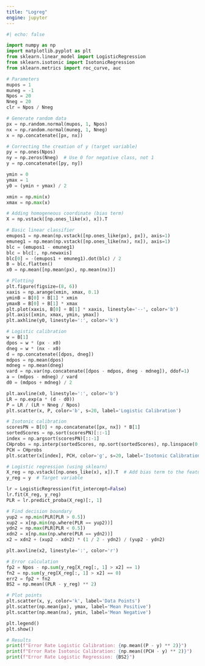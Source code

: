 ```yaml
---
title: "Logreg"
engine: jupyter
---
```


```python

#| echo: false

import numpy as np
import matplotlib.pyplot as plt
from sklearn.linear_model import LogisticRegression
from sklearn.isotonic import IsotonicRegression
from sklearn.metrics import roc_curve, auc

# Parameters
mupos = 1
muneg = -1
Npos = 20
Nneg = 20
clr = Npos / Nneg

# Generate random data
px = np.random.normal(mupos, 1, Npos)
nx = np.random.normal(muneg, 1, Nneg)
x = np.concatenate([px, nx])

# Correcting the creation of y (target variable)
py = np.ones(Npos)
ny = np.zeros(Nneg)  # Use 0 for negative class, not 1
y = np.concatenate([py, ny])

ymin = 0
ymax = 1
y0 = (ymin + ymax) / 2

xmin = np.min(x)
xmax = np.max(x)

# Adding homogeneous coordinate (bias term)
X = np.vstack([np.ones_like(x), x]).T

# Basic linear classifier
emupos1 = np.mean(np.vstack([np.ones_like(px), px]), axis=1)
emuneg1 = np.mean(np.vstack([np.ones_like(nx), nx]), axis=1)
blc = (emupos1 - emuneg1)
blc = blc[:, np.newaxis]
blc[0] = -(emupos1 + emuneg1).dot(blc) / 2
B = blc.flatten()
x0 = np.mean([np.mean(px), np.mean(nx)])

# Plotting
plt.figure(figsize=(8, 6))
xaxis = np.arange(xmin, xmax, 0.1)
yminB = B[0] + B[1] * xmin
ymaxB = B[0] + B[1] * xmax
plt.plot(xaxis, B[0] + B[1] * xaxis, linestyle='--', color='b')
plt.axis([xmin, xmax, ymin, ymax])
plt.axhline(y0, linestyle=':', color='k')

# Logistic calibration
w = B[1]
dpos = w * (px - x0)
dneg = w * (nx - x0)
d = np.concatenate([dpos, dneg])
mdpos = np.mean(dpos)
mdneg = np.mean(dneg)
vard = np.var(np.concatenate([dpos - mdpos, dneg - mdneg]), ddof=1)
a = (mdpos - mdneg) / vard
d0 = (mdpos + mdneg) / 2

plt.axvline(x0, linestyle=':', color='b')
LR = np.exp(a * (d - d0))
P = LR / (LR + Nneg / Npos)
plt.scatter(x, P, color='b', s=20, label='Logistic Calibration')

# Isotonic calibration
scoresPN = B[0] + np.concatenate([px, nx]) * B[1]
sortedScores = np.sort(scoresPN)[::-1]
index = np.argsort(scoresPN)[::-1]
CHprobs = np.interp(sortedScores, np.sort(sortedScores), np.linspace(0, 1, Npos + Nneg))
PCH = CHprobs
plt.scatter(x[index], PCH, color='g', s=20, label='Isotonic Calibration')

# Logistic regression (using sklearn)
X_reg = np.vstack([np.ones_like(x), x]).T  # Add bias term to the feature matrix
y_reg = y  # Target variable

lr = LogisticRegression(fit_intercept=False)
lr.fit(X_reg, y_reg)
PLR = lr.predict_proba(X_reg)[:, 1]

# Find decision boundary
yup2 = np.min(PLR[PLR > 0.5])
xup2 = x[np.min(np.where(PLR == yup2))]
ydn2 = np.max(PLR[PLR < 0.5])
xdn2 = x[np.max(np.where(PLR == ydn2))]
x2 = xdn2 + (xup2 - xdn2) * (1 / 2 - ydn2) / (yup2 - ydn2)

plt.axvline(x2, linestyle=':', color='r')

# Error calculation
fp2 = Npos - np.sum(y_reg[X_reg[:, 1] > x2] == 1)
fn2 = np.sum(y_reg[X_reg[:, 1] > x2] == 0)
err2 = fp2 + fn2
BS2 = np.mean((PLR - y_reg) ** 2)

# Plot points
plt.scatter(x, y, color='k', label='Data Points')
plt.scatter(np.mean(px), ymax, label='Mean Positive')
plt.scatter(np.mean(nx), ymin, label='Mean Negative')

plt.legend()
plt.show()

# Results
print(f"Error Rate Logistic Calibration: {np.mean((P - y) ** 2)}")
print(f"Error Rate Isotonic Calibration: {np.mean((PCH - y) ** 2)}")
print(f"Error Rate Logistic Regression: {BS2}")

```